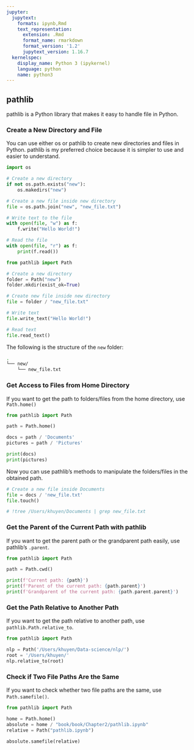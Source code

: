 ```yaml
---
jupyter:
  jupytext:
    formats: ipynb,Rmd
    text_representation:
      extension: .Rmd
      format_name: rmarkdown
      format_version: '1.2'
      jupytext_version: 1.16.7
  kernelspec:
    display_name: Python 3 (ipykernel)
    language: python
    name: python3
---
```


## pathlib


pathlib is a Python library that makes it easy to handle file in Python. 


### Create a New Directory and File


You can use either os or pathlib to create new directories and files in Python. pathlib is my preferred choice because it is simpler to use and easier to understand.

```python
import os

# Create a new directory
if not os.path.exists("new"):
    os.makedirs("new")

# Create a new file inside new directory
file = os.path.join("new", "new_file.txt")

# Write text to the file
with open(file, "w") as f:
    f.write("Hello World!")

# Read the file
with open(file, "r") as f:
    print(f.read())

```

```python
from pathlib import Path

# Create a new directory
folder = Path("new")
folder.mkdir(exist_ok=True)

# Create new file inside new directory
file = folder / "new_file.txt"

# Write text
file.write_text("Hello World!")

# Read text
file.read_text()

```

The following is the structure of the `new` folder:

```bash
.
└── new/
    └── new_file.txt
```


### Get Access to Files from Home Directory


If you want to get the path to folders/files from the home directory, use `Path.home()`

```python
from pathlib import Path

path = Path.home()

docs = path / 'Documents'
pictures = path / 'Pictures'

print(docs)
print(pictures)
```

Now you can use pathlib's methods to manipulate the folders/files in the obtained path.

```python
# Create a new file inside Documents
file = docs / 'new_file.txt'
file.touch()
```

```python
# !tree /Users/khuyen/Documents | grep new_file.txt 
```

### Get the Parent of the Current Path with pathlib


If you want to get the parent path or the grandparent path easily, use pathlib's `.parent`.

```python
from pathlib import Path

path = Path.cwd()

print(f'Current path: {path}')
print(f'Parent of the current path: {path.parent}')
print(f'Grandparent of the current path: {path.parent.parent}')
```

### Get the Path Relative to Another Path


If you want to get the path relative to another path, use `pathlib.Path.relative_to`.

```python
from pathlib import Path

nlp = Path('/Users/khuyen/Data-science/nlp/')
root = '/Users/khuyen/'
nlp.relative_to(root)
```

### Check if Two File Paths Are the Same


If you want to check whether two file paths are the same, use `Path.samefile()`.

```python
from pathlib import Path 

home = Path.home()
absolute = home / "book/book/Chapter2/pathlib.ipynb"
relative = Path("pathlib.ipynb")

absolute.samefile(relative)

```
